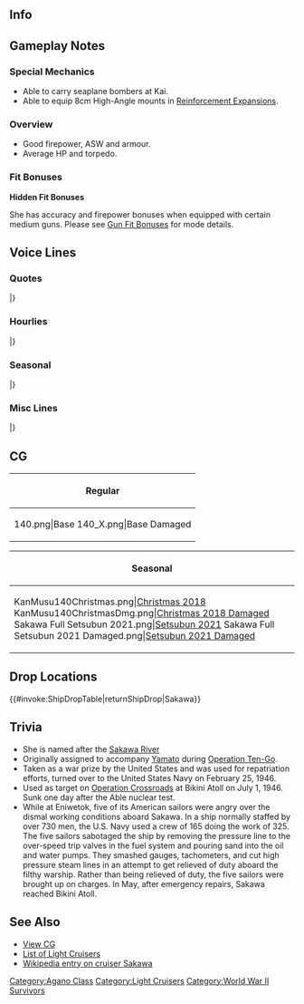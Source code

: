 ==Info==
{{KanmusuInfo|ID=140}}
{{KanmusuInfo|ID=140a}}

==Gameplay Notes==
===Special Mechanics===
* Able to carry seaplane bombers at Kai.
* Able to equip 8cm High-Angle mounts in [[Reinforcement Expansion]]s.

===Overview===
* Good firepower, ASW and armour.
* Average HP and torpedo.

===Fit Bonuses===
{{:{{BASEPAGENAME}}/Equipment Bonuses}}
{{clear}}
'''Hidden Fit Bonuses'''

She has accuracy and firepower bonuses when equipped with certain medium guns. Please see [[Gun Fit Bonuses]] for mode details.

==Voice Lines==
===Quotes===
{{ShipquoteHeader}}
{{ShipquoteKai
|scenario = Introduction
|origin = ぴゃん♪　阿賀野型軽巡四番艦、酒匂です！司令、よろしくね！
|translation = Pyan♪ I'm the 4th ship of the Agano-class light cruisers, Sakawa! Nice to meet you, Commander!
|audio = Sakawa-Introduction.ogg
}}
{{ShipquoteKai
|scenario = Library
|origin = 阿賀野型軽巡姉妹の末っ子、四番艦の酒匂だよ。
生まれるのが遅すぎたかな、あまりお外にはいけなかった。
矢矧ちゃんと一緒に行きたかったけど…舞鶴でお留守番したの。
|translation = I'm the youngest of the Agano-class light cruiser sisters, the 4th ship, Sakawa.
I was born a little too late, so I wasn't able to go out much.<ref>She was completed at the end of 1944.</ref>
I wanted to sail alongside Yahagi-chan but... I ended up guarding Maizuru.<ref>She and her torpedo squadron were meant to participate in Ten-Go alongside Yahagi, but were unable to due to lack of fuel.</ref> 
|audio = Sakawa-Library.ogg
}}
{{ShipquoteKai
|scenario = Secretary 1
|origin = ぴゃっ！呼んだ？どうしたの？指令？
|translation = Pyan! Did you call? What's wrong? Commander?
|audio = Sakawa-Secretary_1.ogg
}}
{{ShipquoteKai
|scenario = Secretary 2
|origin = ねぇ？あたしも連れてってよ！
|translation = Hey? Take me along too!
|audio = Sakawa-Secretary_2.ogg
}}
{{ShipquoteKai
|scenario = Secretary 3
|origin = しれぇ！大好き！くろす・・・ろーど？なぁにそれ？知らないけど・・・多分嫌い！
|translation = Commander~! I like you! Cross...road? What's that? I don't know what that is, but I probably don't like it.<ref>She was used as a target in the Operation Crossroads nuclear test.</ref>
|audio = Sakawa-Secretary_3.ogg
}}
{{ShipquoteKai
|scenario = Secretary Idle
|origin = 酒匂・・・ここでしれぇのことずぅっと・・・まってる　ずっと・・・ずっとね・・・？
|translation = I'll... always be... waiting here... for you alright, Commander?
|audio = Sakawa-Idle.ogg
}}
{{ShipquoteKai
|scenario = Secretary (Married)
|origin = しれぇがんばってるねぇ～！疲れたら酒匂とぴゃっと一緒に休もうよ？
|translation = You're really doing your best, Commander~! When you're tired, come quickly to rest with me alright?<ref>She's making a pun with her verbal tic 'ぴゃっ' and the word 'ぴゃっと' which is a slang for 'moving quickly'.</ref>
|audio = Sakawa-Wedding_Line.ogg
}}
{{ShipquoteKai
|scenario = Secretary (Married)
|kai = yes
|origin = しれぇ、何時もがんばっている！偉い偉い！酒匂がぴょんとかたもんであげようか？ 酒匂うまいんだよう... ぴょん！ぴゃん！どう？
|translation = You're always working hard, Commander! How admirable! Do you want me to give you a light shoulder massage? I'm good at it you know... Pyon! Pyan! How's that?
|audio = Sakawa_Kai_SecWed.ogg
}}
{{ShipquoteKai
|scenario = Wedding
|origin = 司令にね？いつもぴゅううとかぴゃあああとか言っちゃうんだけどホントはね？お礼とかお礼とかお礼とか言いたくてたまらないんだよ？え？伝わってたって？ほんと！？あたしも大好き！ぴゃあああああ！
|translation = Hey, Commander? I'm always saying things like 'pyuu' and 'pyaa' but you know? I really really really want to say thank you right? Eh? You understood? Really!? I love you too! Pyaa!
|audio = Sakawa-Wedding.ogg
}}
{{ShipquoteKai
|scenario = Player's Score
|origin = 司令にご報告！ぴょん！
|translation = A report for you, Commander! Pyan!
|audio = Sakawa-Looking_At_Scores.ogg
}}
{{ShipquoteKai
|scenario = Joining the Fleet
|origin = やったぁ～！出番だ！　水雷戦隊旗艦酒匂！でます！
|translation = Alright~! It's my turn now! Torpedo Squadron flagship, Sakawa! Setting off!
|audio = Sakawa-Starting_A_Sortie.ogg
}}
{{ShipquoteKai
|scenario = Equipment 1
|origin = うんうん！最新装備はいいよねぇ～！
|translation = Yup yup! The latest equipment is nice~!
|audio = Sakawa-Equipment_1.ogg
}}
{{ShipquoteKai
|scenario = Equipment 2
|origin = ぴゃああああ！いい感じ！
|translation = Pyaaaaa~! This feels good!
|audio = Sakawa-Equipment_2.ogg
}}
{{ShipquoteKai
|scenario = Equipment 3
|origin = ヒュゥ！やったぁ♪
|translation = Whew~! Alright♪
|audio = Sakawa-Equipment_3.ogg
}}
{{ShipquoteKai
|scenario = Supply
|origin = 酒匂！ご飯頂きます！
|translation = I'm digging in!
|audio = Sakawa-Supply.ogg
}}
{{ShipquoteKai
|scenario = Docking (Minor Damage)
|origin = ぴゅ～ん、直してね
|translation = Pyun~, repair me alright.
|audio = Sakawa-Docking_Minor.ogg
}}
{{ShipquoteKai
|scenario = Docking (Major Damage)
|origin = 少し休むぅ～、えっ特別輸送艦とかって？ないない！
|translation = Let me rest a while~ Eh, I look like a special transport ship? No way!<ref>After the war she was demilitarised - her guns disabled and all her torpedoes, ammunition and other equipment removed - before serving in the Repatriation Service to ferry Japanese troops home.</ref>
|audio = Sakawa-Docking_Major.ogg
}}
{{ShipquoteKai
|scenario = Construction
|origin = あたしより新しい娘が来たよ！
|translation = A newer girl than me has arrived!
|audio = Sakawa-Construction.ogg
}}
{{ShipquoteKai
|scenario = Returning from Sortie
|origin = 作戦行動が終了したよっ
|translation = The operation is over.
|audio = Sakawa-Returning_From_Sortie.ogg
}}
{{ShipquoteKai
|scenario = Starting a Sortie
|origin = 軽巡酒匂　抜錨します！ちゃんと見ててね！
|translation = Light cruiser, Sakawa, setting sail! Keep an eye on me!
|audio = Sakawa-Joining_A_Fleet.ogg
}}
{{ShipquoteKai
|scenario = Starting a Battle
|origin = ひゃ～！敵さんずらり～
|translation = Pya~! The enemies are in a line~!
|audio = Sakawa-Battle_Start.ogg
}}
{{ShipquoteKai
|scenario = Attack
|origin = さぁ！片っ端からやっちゃうよ！
|translation = Now! Let's do this according to the book!
|audio = Sakawa-Attack.ogg
}}
{{ShipquoteKai
|scenario = Daytime Spotting/ Night Battle Attack 
|origin = 打ちたかったんだ～！てぇ～！
|translation = I'll hit them~! Fire~!
|audio = Sakawa-Night_Attack.ogg
}}
{{ShipquoteKai
|scenario = Night Battle
|origin = 夜戦なの？一度やってみたかったんだぁ！
|translation = A night battle? I've always wanted to try it once~!
|audio = Sakawa-Night_Battle.ogg
}}
{{ShipquoteKai
|scenario = MVP
|origin = ぴゃあああ！酒匂がナンバーワン！？やったね！次も酒匂でよろしくね！
|translation = Pyaaa! I'm number one!? Alright! Look after me next time too alright!
|audio = Sakawa-MVP.ogg
}}
{{ShipquoteKai
|scenario = Minor Damage 1
|origin = ぴゃあっ！？痛いよ～
|translation = Pyaa~!? That hurts~
|audio = Sakawa-Minor_Damage_1.ogg
}}
{{ShipquoteKai
|scenario = Minor Damage 2
|origin = ぴゃあっ！？火、火を消さなきゃ！
|translation = Pyaa~!? Pu-put out the fire!<ref>The blast from the nuclear bomb at Operation Crossroads caused Sakawa to burn for 24 hours.</ref>
|audio = Sakawa-Minor_Damage_2.ogg
}}
{{ShipquoteKai
|scenario = Major Damage
|origin = ぴゃああぁぁぁ、砲塔が、砲塔が無い！
|translation = Pyaaa, the turret, the turret is missing!
|audio = Sakawa-Major_Damage.ogg
}}
{{ShipquoteKai
|scenario = Sunk
|origin = なんで...あたしも... 矢矧ちゃん や 皆と一緒に... 行きたかった...っ。
|translation = Why... me... I wanted... to be with Yahagi-chan... and the others...
|audio = Sakawa-Sunk.ogg
}}
|} <references/>

{{clear}}

===Hourlies===
{{ShipquoteHeader | type = hourly}}
{{ShipquoteKai
|scenario = 00:00 
|origin = 深夜0時です　酒匂眠くないし！
|translation = It's midnight. I'm not sleepy!
|audio = Sakawa_Hourly_0000.ogg
}}
{{ShipquoteKai
|scenario = 01:00 
|origin = 午前1時ね！　夜はこれからだぁ～！ぴゃああぁあ・・・・　ねむ・・・
|translation = 1am huh! There's still a long night ahead~! Pyaaaa... I'm sleepy...
|audio = Sakawa_Hourly_0100.ogg
}}
{{ShipquoteKai
|scenario = 02:00 
|origin = 午前2時・・・ねぇ・・・寝ててもいい・・・？
|translation = 2am... Hey... Can I get some sleep?
|audio = Sakawa_Hourly_0200.ogg
}}
{{ShipquoteKai
|scenario = 03:00 
|origin = 午前・・・3時・・・ぴゅううぅ・・・
|translation = 3... am... Pyuuuu...
|audio = Sakawa_Hourly_0300.ogg
}}
{{ShipquoteKai
|scenario = 04:00 
|origin = 午前4時？　えー・・・4時でいいの？・・・うん！4時！
|translation = 4am? Eh... just 4 is fine? Yup! It's 4!
|audio = Sakawa_Hourly_0400.ogg
}}
{{ShipquoteKai
|scenario = 05:00 
|origin = 午前5時・・5時かぁ・・・司令何をそんなに頑張ってるの？デイリーって？
|translation = 5am... 5 huh... What are you working so hard on, Commander? What's a 'daily'?
|audio = Sakawa_Hourly_0500.ogg
}}
{{ShipquoteKai
|scenario = 06:00 
|origin = 午前6時！・・・てゆーか！あぁっ！今日酒匂時報担当だったんだ！
|translation = 6am! ...I just realised! Aaah! I'm in charge of the time announcements today!
|audio = Sakawa_Hourly_0600.ogg
}}
{{ShipquoteKai
|scenario = 07:00 
|origin = 午前7時です！　おはよーございます
|translation = It's 7am! Good monring.
|audio = Sakawa_Hourly_0700.ogg
}}
{{ShipquoteKai
|scenario = 08:00 
|origin = 午前8時！　今日も司令朝から素敵っ
|translation = 8am! You look great this morning too, Commander.
|audio = Sakawa_Hourly_0800.ogg
}}
{{ShipquoteKai
|scenario = 09:00 
|origin = 午前9時。今日も酒匂が張り付いちゃうからね？　ぴゅぅっ
|translation = 9am. I'll be staying by you today alright? Pyuu~
|audio = Sakawa_Hourly_0900.ogg
}}
{{ShipquoteKai
|scenario = 10:00 
|origin = 午前10時。酒匂クイズ～　酒匂が好きなものな～んだっ
|translation = 10am. Sakawa Quiz~ What do I like~?
|audio = Sakawa_Hourly_1000.ogg
}}
{{ShipquoteKai
|scenario = 11:00 
|origin = 午前11時です。お昼ごはんどうしよう？　え？クイズの答え？・・・なんだっけそれ？
|translation = It's 11am. What do you want for lunch? Eh? The answer to the quiz? ...What was it again?
|audio = Sakawa_Hourly_1100.ogg
}}
{{ShipquoteKai
|scenario = 12:00 
|origin = 正午で～す！　なにか食べに行こ？ねぇ司令ぇ～・・・いいでしょぅ？
|translation = It's noon~! Can we go somewhere to eat? Hey, Commander... That's fine right?
|audio = Sakawa_Hourly_1200.ogg
}}
{{ShipquoteKai
|scenario = 13:00 
|origin = 午後1時です！　クイズの答え？・・・えーっと・・・それは私の眼の前にある・・・　だよ？
|translation = It's 1pm! The answer to the quiz? ...Ummm...It's something that right in front of me... ok?
|audio = Sakawa_Hourly_1300.ogg
}}
{{ShipquoteKai
|scenario = 14:00 
|origin = 午後2時です。しれぇの馬鹿馬鹿！答えはラーメンじゃないよぉ！司令ぇだよぉ！
|translation = It's 2pm! You're really silly, Commander! The answer isn't 'ramen'! It's you!
|audio = Sakawa_Hourly_1400.ogg
}}
{{ShipquoteKai
|scenario = 15:00 
|origin = 午後3時です。もう・・・いいよぉ・・・司令の馬鹿・・・
|translation = It's 3pm... Jeez... It's fine... Commander you dummy...
|audio = Sakawa_Hourly_1500.ogg
}}
{{ShipquoteKai
|scenario = 16:00 
|origin = 午後4時です。司令頑張れっがぁんばれ～！
|translation = It's 4am. Work hard, Commander, do your best!
|audio = Sakawa_Hourly_1600.ogg
}}
{{ShipquoteKai
|scenario = 17:00 
|origin = 午後5時です。日が陰ってきたねぇ
|translation = It's 5pm. It's getting dark.
|audio = Sakawa_Hourly_1700.ogg
}}
{{ShipquoteKai
|scenario = 18:00 
|origin = 午後6時。そろそろ夜で～す
|translation = 6pm. It's almost night~
|audio = Sakawa_Hourly_1800.ogg
}}
{{ShipquoteKai
|scenario = 19:00 
|origin = 午後7時です。ふぅ・・・疲れたねぇ・・・ねっ
|translation = It's 7pm. *whew*... That was tiring right... right~?
|audio = Sakawa_Hourly_1900.ogg
}}
{{ShipquoteKai
|scenario = 20:00 
|origin = 午後8時。司令？お風呂にする？ご飯にする？それとも・・・　さ　か　わ？えっ？これってだめなの？なぁんでぇ！
|translation = 8pm. Commander? Want to take a bath? What about a meal? Or possibly~ have~ me~? Eh? That's no good? Why~!<ref>She gives the Admiral what is known as the "Newlywed's Three Choices" (新婚三択).</ref>
|audio = Sakawa_Hourly_2000.ogg
}}
{{ShipquoteKai
|scenario = 21:00 
|origin = 午後9時。そうだよねぇ　そろそろ疲れてきたよぉ。ちょっと休憩しよ？
|translation = 9pm. That's right, you should be tired soon. How about a short break?
|audio = Sakawa_Hourly_2100.ogg
}}
{{ShipquoteKai
|scenario = 22:00 
|origin = 午後10時。酒匂遅めの晩御飯いただいてま～ふ　もぐ・・もぐ・・・
|translation = 10pm. I'll be having a late dinner now~. *nom*...*nom*...
|audio = Sakawa_Hourly_2200.ogg
}}
{{ShipquoteKai
|scenario = 23:00
|origin = 午後11時。11時ですぞぉ！　一回夜戦してそろそろ寝ちゃお？
|translation = 11pm. It's 11pm now! Shall we have a night battle then go to sleep soon?
|audio = Sakawa_Hourly_2300.ogg
}}
|} <references/>

{{clear}}

===Seasonal===
{{SeasonalHeaderOld}}
{{SeasonalQuote
|scenario = [[Seasonal/Christmas_2015|Christmas 2015]]
|origin = 司令、メリークリスマスぴゅ～！ツリーがきれいで…酒匂この雰囲気が好き！あの泡の飲み物は…おぉ、これはまだだめ？
|translation =	Merry Christmas-pya, Commander! The tree is beautiful… I love this atmosphere! What’s that bubbly drink… Oh, I still can’t have some?
|audio = Sakawa_Christmas_2015_Sec1.ogg
|notes =Secretary 1
}}
{{SeasonalQuote
|scenario = [[Seasonal/Christmas_2015|Christmas 2015]]
|origin = 酒匂、全然寒くない。舞鶴はもうちょっと寒かったかな。ぴゃ！
|translation =	I’m not cold at all. Maizuru is quite a bit colder than this. Pya!
|audio = Sakawa_Chirstmas_2015_Sec2.ogg
|notes =Secretary 2
}}
{{SeasonalQuote
|scenario = [[Seasonal/End_of_Year_2015|End of Year 2015]]
|origin = 大掃除！お部屋の整理もしなくちゃ！箪笥の上にてが届かないよ…
|translation =	Spring cleaning! I need to clean up my room! I can’t reach the top of that cabinet…
|audio = Sakawa_Year_End_2015_Sec1.ogg
|notes = 
}}
{{SeasonalQuote
|scenario = [[Seasonal/New_Year_2016|New Year 2016]]
|origin = ぴゃーあ！ ぴゃーあ！ あっけまっして、おめでとうございまーすっ！ 司令、今年もよろしくね。わーい！ おせち、おいしそう…！
|translation =	Pyaa! Pyaa! Happy New Year! Treat me well this year, Commander. Yaay! The New Year’s food looks delicious…!
|audio = Sakawa_New_Years_Day_2016.ogg
|notes = 
}}
{{SeasonalQuote
|scenario = [[Seasonal/Setsubun_2016|Setsubun 2016]]
|origin = ぴゃ！…あぁ…なんか矢矧ちゃんが怒ってる。どうしたんだろ。えぇ、鳳翔さん。これは、恵方巻？まるかぶりで食べるのかな？
|translation =	Pya! …Ah… Looks like Yahagi is angry. I wonder what’s wrong. Eh, Houshou-san. Is this an ehomaki? Should I start eating from the top?
|audio = Sakawa_Setsubun_2016_Sec1.ogg
|notes = 
}}
{{SeasonalQuote
|scenario = [[Seasonal/Valentine%27s_Day_2016|Valentine’s Day 2016]]
|origin = はい、司令に手作りチョコ作るだ～。がと食べてくれるかな？えへへ♪
|translation =	Here, it’s some handmade chocolate for you, Commander. Would you like to try some? Ehehe♪
|audio = Sakawa_Valentine_Sec1.ogg
|notes = 
}}
{{SeasonalQuote
|scenario = [[Seasonal/White_Day_2016|White Day 2016]]
|origin = ぴゃっ！？司令が酒匂チョコのお返し…くれた！もったいないけど、開けちゃお。わぁ、美味しそぉ～！
|translation =	Pyaaa!? I got… a return gift for my chocolate, Commander! It feels like a waste but I’ll open it. Wow, it looks delicious!
|audio = Sakawa_White_Day_2016.ogg
|notes = 
}}
{{SeasonalQuote
|scenario = [[Seasonal/Coming_of_Spring_2016|Spring 2016]]
|origin = 春、…矢矧ちゃんたちが出かけていった季節…。でも、今はさみしくないよ。みんな…一緒だもん！
|translation =	Spring… This was the time of year when Yahagi and the others headed out… But, I’m not lonely now. I mean… everyone is here with me!
|audio = Sakawa_Spring_2016_Sec1.ogg
|notes = 
}}
{{SeasonalQuote
|scenario = [[Seasonal/Third_Anniversary|3rd Anniversary]]
|origin = ぴゃ～ん♪三周年ですって。司令、おめでとう。酒匂も嬉しい♪ぴゃっとお祝いしたいね！
|translation =	Pyaaan♪ It’s the 3rd Anniversary. Congratulations, Commander. I’m happy♪ Let’s celebrate with a pyaa!
|audio = Sakawa_3rd_Anniversary_Sec1.mp3
|notes = 
}}
{{SeasonalQuote
|scenario = [[Seasonal/Rainy_Season_2016|Rainy Season 2016]]
|origin = ぴゃあぁぁ！雨の日が多いっぴゃ。梅雨の季節は、あまりお外に行けないね。ふぅ…
|translation =	Pyaaaaa! There are so many rainy days-pya. I can’t really go outside during the rainy season. *sigh*…
|audio = Sakawa_Rainy_Season_2016_Sec1.mp3
|notes = 
}}
{{SeasonalQuote
|scenario = [[Seasonal/Autumn_2016|Autumn 2016]]
|origin = ぴゃっ！ちょっと涼しくなってきて。酒匂は嬉しい♪司令は何してるの？えぇ、漁場警備と支援の準備？なにそれ？
|translation =	Pyaa! It’s gotten a bit cooler. I’m happy♪ What are you doing, Commander? Eh, preparations for security and support of the fishing grounds? What’s that?
|audio = Sakawa_Autumn_2016_Sec1.mp3
|notes = 
}}
{{SeasonalQuote
|scenario = [[Seasonal/Saury_2016|Saury Festival 2016]]
|origin = ぴゃあぁ！秋刀魚さん！酒匂、お魚大好き！頑張る！ぴゃあぁ！
|translation =	Pyaa! Saury! I really love fish! I’ll work hard! Pyaa!
|audio = Sakawa_Sec1_Saury_2016.mp3
|notes = 
}}
{{SeasonalQuote
|scenario = [[Seasonal/Autumn_2016|Autumn 2016]]
|origin = 酒匂ぜんぜん寒くない。舞鶴はもうちょっと寒かったかな。…ぴゃ！
|translation =	I’m not cold at all. I wonder if Maizuru is a bit colder… Pyaa!
|audio = Sakawa_Late_Autumn_2017_Sec1.mp3
|notes = 
}}
{{SeasonalQuote
|scenario = [[Seasonal/Fourth_Anniversary|4th Anniversary]]
|origin = ぴゃーん！四周年ですって。司令、おめでとう。酒匂も嬉しい！みんなで…みーんなで一緒にお祝いしたいね。
|translation =	Pyaan! It’s the 4th Anniversary. Congratulations, Commander. I’m happy too! I want… I want to celebrate with everyone!
|audio = Sakawa_4th_Anniversary_Sec1_2017.mp3
|notes = 
}}
{{SeasonalQuote
|scenario = [[Seasonal/Early_Summer_2017|Early Summer 2017]]
|origin = ふぅー、なんかこの季節、酒和、あんまり好きじゃない！っていうか、嫌い、嫌い！
|translation =	Whew, I don’t quite like this season! I mean, I really, really hate it!
|audio = Sakawa_Sec1_Summer_2017.mp3
|notes = 
}}
{{SeasonalQuote
|scenario = [[Seasonal/Fifth_Anniversary|5th Anniversary]]
|origin = ぴゃぁん！ついに五周年ですって。司令、おめでとう。酒匂も嬉しい。ぴゃっとお祝いしてね。ぴゃぁ！
|translation =	Pyan! It’s finally the 5th Anniversary. Congratulations, Commander. I’m happy too. Let’s celebrate with a pyaa! Pyaa!
|audio = Sakawa_5th_Anniversary_Sec1.mp3
|notes = 
}}
{{SeasonalQuote
|scenario = [[Seasonal/Setsubun_2019|Setsubun 2019]]
|origin = ちょっとお節、食べ過ぎた…うえぇー。ぴゃぁー。
|translation =	I ate a bit too much Osechi... Urrrghhh. Pyaaaa.
|audio = Sakawa_Setsubun_2019_Sec2.mp3
|notes = Secretary 2
}}
{{SeasonalQuote
|scenario = [[Seasonal/Valentine%27s_Day_2019|Valentine's Day 2019]]
|origin = 司令、酒匂のチョコ、あ・げ・る。ぴゃあー！恥ずかしいぴゃー！
|translation =	Commander, this chocolate is from me. to. you! Pyaaa! That was embarrassing-pyaa!
|audio = Sakawa_Valentines_2019_Sec2.mp3
|notes = Secretary 2
}}
{{SeasonalQuote
|scenario = [[Seasonal/Sixth_Anniversary|6th Anniversary]]
|origin = ぴゃん！六周年ですって。司令、おめでとう。酒匂も嬉しい。ぴゃぴゃっとお祝いしたいね。
|translation =	Pyan! It's the 6th Anniversary. Commander, congrats. I'm happy too. Let's celebrate with a "pya pya"!
|audio = Sakawa_6th_Anniversary_Sec2.mp3
|notes = Secretary 2
}}
{{SeasonalQuote
|scenario = [[Seasonal/Seventh_Anniversary|7th Anniversary]]
|origin = ピャピャーん！七周年ですって。司令、おめでとう。酒匂も嬉しい。あぁ、長門さん。はい、お祝いです。
|translation =	Pyapyaaan! It's the 7th Anniversary. Admiral, congrats. I'm happy too. Ah, it's Nagato. Here, let's celebrate!
|audio = Sakawa_7th_Anniversary_Secretary_2.mp3
|notes = Secretary 2
}}
{{SeasonalQuote
|scenario = [[Seasonal/Eighth_Anniversary|8th Anniversary]]
|origin = ぴゃぴゃん！ついに八周年。司令、長門さん、おめでとう。酒匂も嬉しい。ぴゃんっとお祝いです。
|translation =	Pya-pyan! It's the 8th Anniversary. Commander, Nagato, congrats. I'm happy about this too. Let's celebrate with a pyan.
|audio = Sakawa_8th Anniversary_Secretary_1.mp3
|notes = 
}}
|}<references/>

{{clear}}

===Misc Lines===
{{SeasonalHeaderOld}}
{{SeasonalQuote
|scenario = [[Seasonal/Final_Battle|Eve of the Final Battle 2018]]
|origin = なんか、みんな慌ただし。お仕事かな？
|translation =	Everyone looks kinda busy. Is there a job to do?
|audio = Sakawa_Kantai_Kessen_2018_Sec2.mp3
|notes = 
}}
{{SeasonalQuote
|scenario = [[Seasonal/Final_Battle|Final Battle 2018]]
|origin = 矢矧ちゃん、ちゃんと戻ってきてね。みんあも帰ってこないと…ダメだから…
|translation =	Make sure you return, Yahagi. All of you… have to come back…
|audio = Sakawa_Kantai_Kessen_2018_Sec1.mp3
|notes = 
}}
{{SeasonalQuote
|scenario = [[Spring 2019 Event]]
|origin = 酒匂も演習してたし。やれるはず…矢矧ちゃん、長門さん、見てて。きっと、やれる！
|translation =	I've practiced too. I think I can do this... Yahagi, Nagato, just watch. I'm sure I can do this!
|audio =Sakawa-FriendFleet.mp3
|notes = Friend Fleet Line
}}
|}<references/>

{{clear}}

==CG==
{| class="mw-collapsible mw-collapsed wikitable" style="width: 100%;"
!Regular
|-
|<gallery>
140.png|Base
140_X.png|Base Damaged
</gallery>
|}

{| class="mw-collapsible mw-collapsed wikitable" style="width: 100%;"
!Seasonal
|-
|<gallery>
KanMusu140Christmas.png|[[Seasonal/Christmas_2018|Christmas 2018]]
KanMusu140ChristmasDmg.png|[[Seasonal/Christmas_2018|Christmas 2018 Damaged]]
Sakawa Full Setsubun 2021.png|[[Seasonal/Setsubun_2021|Setsubun 2021]]
Sakawa Full Setsubun 2021 Damaged.png|[[Seasonal/Setsubun_2021|Setsubun 2021 Damaged]]
</gallery>
|}

==Drop Locations==
{{#invoke:ShipDropTable|returnShipDrop|Sakawa}}

==Trivia==
*She is named after the [https://en.wikipedia.org/wiki/Sakawa_River Sakawa River]
*Originally assigned to accompany [[Yamato]] during [http://en.wikipedia.org/wiki/Operation_Ten-Go Operation Ten-Go].
*Taken as a war prize by the United States and was used for repatriation efforts, turned over to the United States Navy on February 25, 1946.
*Used as target on [http://en.wikipedia.org/wiki/Operation_Crossroads Operation Crossroads] at Bikini Atoll on July 1, 1946. Sunk one day after the Able nuclear test.
*While at Eniwetok, five of its American sailors were angry over the dismal working conditions aboard Sakawa. In a ship normally staffed by over 730 men, the U.S. Navy used a crew of 165 doing the work of 325. The five sailors sabotaged the ship by removing the pressure line to the over-speed trip valves in the fuel system and pouring sand into the oil and water pumps. They smashed gauges, tachometers, and cut high pressure steam lines in an attempt to get relieved of duty aboard the filthy warship. Rather than being relieved of duty, the five sailors were brought up on charges. In May, after emergency repairs, Sakawa reached Bikini Atoll.

==See Also==
*[[{{PAGENAMEE}}/Gallery|View {{PAGENAME}} CG]]
*[[EliteCL|List of Light Cruisers]]
*[[wikipedia:Japanese cruiser Sakawa|Wikipedia entry on cruiser Sakawa]]
{{Shiplist}}
[[Category:Agano Class]]
[[Category:Light Cruisers]]
[[Category:World War II Survivors]]